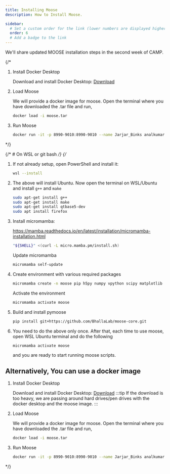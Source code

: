 ```yaml
---
title: Installing Moose
description: How to Install Moose.

sidebar:
  # Set a custom order for the link (lower numbers are displayed higher up)
  order: 6
  # Add a badge to the link
---
```



<Aside>We'll share updated MOOSE installation steps in the second week of CAMP.</Aside>


{/* <Steps>

1. Install Docker Desktop

    Download and install Docker Desktop: [Download](https://www.docker.com/products/docker-desktop/)

2. Load Moose

    We will provide a docker image for moose. Open the terminal where you have downloaded the .tar file and run,

    ```bash
    docker load -i moose.tar
    ```
3. Run Moose
    ```bash
    docker run -it -p 8990-9010:8990-9010 --name Jarjar_Binks analkumar/pymoose_docker
    ```

</Steps> */}

  
{/* # On WSL or git bash */}
{/* <Steps>


1. If not already setup, open PowerShell and install it:

    ```bash
    wsl --install
    ```
    
2. The above will install Ubuntu. Now open the terminal on WSL/Ubuntu and install `g++` and `make`


    ```bash
    sudo apt-get install g++
    sudo apt-get install make
    sudo apt-get install qtbase5-dev
    sudo apt install firefox
    ```

3. Install micromamba:

    https://mamba.readthedocs.io/en/latest/installation/micromamba-installation.html

    ```bash
    "${SHELL}" <(curl -L micro.mamba.pm/install.sh)
    ```

    Update micromamba

    ```bash
    micromamba self-update
    ```

4. Create environment with various required packages

    ```bash
    micromamba create -n moose pip h5py numpy vpython scipy matplotlib gsl hdf5 jupyter pyqt cmake  pybind11[global] jupyterlab-vpython
    ```

    Activate the environment

    ```bash
    micromamba activate moose
    ```

5. Build and install pymoose

    ```bash
    pip install git+https://github.com/BhallaLab/moose-core.git
    ```

6. You need to do the above only once. After that, each time to use moose, open WSL Ubuntu terminal and do the following

    ```bash
    micromamba activate moose
    ```
    and you are ready to start running moose scripts.
</Steps>

## Alternatively, You can use a docker image
<Steps>

1. Install Docker Desktop

    Download and install Docker Desktop: [Download](https://www.docker.com/products/docker-desktop/)
    :::tip
    If the download is too heavy, we are passing around hard drives/pen drives with the docker desktop and the moose image.
    :::

2. Load Moose

    We will provide a docker image for moose. Open the terminal where you have downloaded the .tar file and run,

    ```bash
    docker load -i moose.tar
    ```
3. Run Moose
    ```bash
    docker run -it -p 8990-9010:8990-9010 --name Jarjar_Binks analkumar/pymoose_docker
    ```

</Steps> */}






